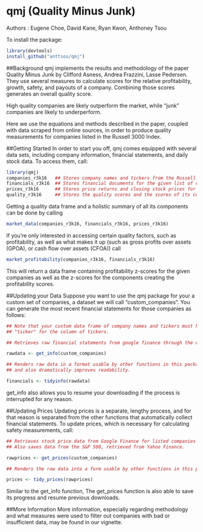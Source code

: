 # qmj (Quality Minus Junk)
Authors : Eugene Choe, David Kane, Ryan Kwon, Anthoney Tsou

To install the package:

```r
library(devtools)
install_github("anttsou/qmj")
```

##Background
qmj implements the results and methodology of the paper Quality Minus Junk by Clifford Asness, Andrea Frazzini, Lasse Pedersen. They use several measures to calculate scores for the relative profitability, growth, safety, and payouts of a company. Combining those scores generates an overall quality score.

High quality companies are likely outperform the market, while "junk" companies are likely to underperform.

Here we use the equations and methods described in the paper, coupled with data scraped from online sources, in order to produce quality measurements for companies listed in the Russell 3000 Index.

##Getting Started
In order to start you off, qmj comes equipped with several data sets, including company information, financial statements, and daily stock data. To access them, call:

```r
library(qmj)
companies_r3k16   ## Stores company names and tickers from the Russell 3000 index.
financials_r3k16  ## Stores financial documents for the given list of companies.
prices_r3k16      ## Stores price returns and closing stock prices for the past two years.
quality_r3k16     ## Stores the quality scores and the scores of its components.
```

Getting a quality data frame and a holistic summary of all its components can be done by calling

```r
market_data(companies_r3k16, financials_r3k16, prices_r3k16)
```

If you're only interested in accessing certain quality factors, such as profitability, as well as what makes it up (such as gross profits over assets (GPOA), or cash flow over assets (CFOA)) call

```r
market_profitability(companies_r3k16, financials_r3k16)
```

This will return a data frame containing profitability z-scores for the given companies as well as the z-scores for the components creating the profitability scores.

##Updating your Data
Suppose you want to use the qmj package for your a custom set of companies, a dataset we will call "custom_companies". You can generate the most recent financial statements for those companies as follows:

```r
## Note that your custom data frame of company names and tickers must have the column name 
## "ticker" for the column of tickers.

## Retrieves raw financial statements from google finance through the quantmod package.

rawdata <- get_info(custom_companies) 

## Renders raw data in a format usable by other functions in this package 
## and also dramatically improves readability.

financials <- tidyinfo(rawdata) 

```

get_info also allows you to resume your downloading if the process is interrupted for any reason.

##Updating Prices
Updating prices is a separate, lengthy process, and for that reason is separated from the other functions that automatically collect financial statements. To update prices, which is necessary for calculating safety measurements, call:

```r

## Retrieves stock price data from Google Finance for listed companies for the past two years. 
## Also saves data from the S&P 500, retrieved from Yahoo Finance.

rawprices <- get_prices(custom_companies) 

## Renders the raw data into a form usable by other functions in this package.

prices <- tidy_prices(rawprices) 
```

Similar to the get_info function, The get_prices function is also able to save its progress and resume previous downloads.

##More Information
More information, especially regarding methodology and what measures were used to filter out companies with bad or insufficient data, may be found in our vignette.